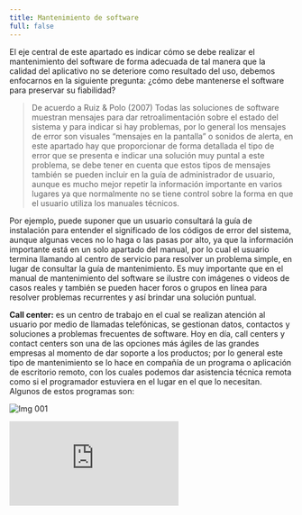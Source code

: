 ```yaml
---
title: Mantenimiento de software
full: false
---
```


El eje central de este apartado es indicar cómo se debe realizar el mantenimiento del software de forma adecuada de tal manera que la calidad del aplicativo no se deteriore como resultado del uso, debemos enfocarnos en la siguiente pregunta: ¿cómo debe mantenerse el software para preservar su fiabilidad?

> De acuerdo a Ruiz & Polo (2007)
Todas las soluciones de software muestran mensajes para dar retroalimentación sobre el estado del sistema y para indicar si hay problemas, por lo general los mensajes de error son visuales “mensajes en la pantalla” o sonidos de alerta, en este apartado hay que proporcionar de forma detallada el tipo de error que se presenta e indicar una solución muy puntal a este problema, se debe tener en cuenta que estos tipos de mensajes también se pueden incluir en la guía de administrador de usuario, aunque es mucho mejor repetir la información importante en varios lugares ya que normalmente no se tiene control sobre la forma en que el usuario utiliza los manuales técnicos.

Por ejemplo, puede suponer que un usuario consultará la guía de instalación para entender el significado de los códigos de error del sistema, aunque algunas veces no lo haga o las pasas por alto, ya que la información importante está en un solo apartado del manual, por lo cual el usuario termina llamando al centro de servicio para resolver un problema simple, en lugar de consultar la guía de mantenimiento. Es muy importante que en el manual de mantenimiento del software se ilustre con imágenes o videos de casos reales y también se pueden hacer foros o grupos en línea para resolver problemas recurrentes y así brindar una solución puntual.

**Call center:** es un centro de trabajo en el cual se realizan atención al usuario por medio de llamadas telefónicas, se gestionan datos, contactos y soluciones a problemas frecuentes de software. Hoy en día, call centers y contact centers son una de las opciones más ágiles de las grandes empresas al momento de dar soporte a los productos; por lo general este tipo de mantenimiento se lo hace en compañía de un programa o aplicación de escritorio remoto, con los cuales podemos dar asistencia técnica remota como si el programador estuviera en el lugar en el que lo necesitan. Algunos de estos programas son:

![Img 001](/images/actividades-de-documentacion-y-entrega-de-software-en-procesos-de-implantacion/001.png)

<div style={{ position: "relative", paddingBottom: "56.25%", height: 0, overflow: "hidden", maxWidth: "100%", background: "#000" }}>
  <iframe
    src="https://www.youtube.com/embed/0CvYIX9WVi8?si=tnpyyrXC7nBYYsrD"
    title="YouTube video player"
    frameBorder="0"
    allow="accelerometer; autoplay; clipboard-write; encrypted-media; gyroscope; picture-in-picture; web-share"
    referrerPolicy="strict-origin-when-cross-origin"
    allowFullScreen
    style={{ position: "absolute", top: 0, left: 0, width: "100%", height: "100%" }}
  ></iframe>
</div>

